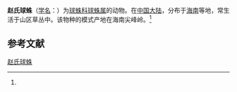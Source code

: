 {{Speciesbox
| name = 赵氏球蛛
| status = 
| status_system = 
| image = 
| genus = Theridion
| species = zhaoi
| authority = (Zhu, 1998)<ref name='id13151'>{{cite web| url =http://www.bioinfo.cn/db05/BjdwSpecies.php?action=view&id=13151| title =赵氏球蛛| work =《中国动物物种编目数据库》| publisher =中国科学院微生物研究所| author =中国科学院动物研究所| accessdate =2009-04-28| deadurl =yes| archiveurl =https://web.archive.org/web/20160305045432/http://www.bioinfo.cn/db05/BjdwSpecies.php?action=view&id=13151| archivedate =2016-03-05}}</ref>
}}

'''赵氏球蛛'''（[[学名|学名]]：{{lang|la|''Theridion zhaoi''}}）为[[球蛛科|球蛛科]][[球蛛属|球蛛属]]的动物。在[[中国大陆|中国大陆]]，分布于[[海南|海南]]等地，常生活于山区草丛中。该物种的模式产地在海南尖峰岭。<ref name='id13151'/>

== 参考文献 ==
{{reflist}}

{{Wikispecies|Theridion zhaoi}}
{{Taxonbar|from=Q2274242}}

[[Category:球蛛属|赵氏球蛛]]


{{蜘蛛小作品}}